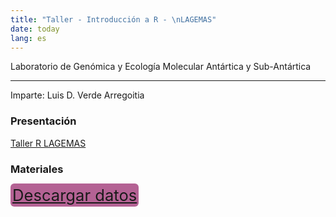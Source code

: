 ```yaml
---
title: "Taller - Introducción a R - \nLAGEMAS"
date: today
lang: es
---
```


Laboratorio de Genómica y Ecología Molecular Antártica y Sub-Antártica

--- 
Imparte: Luis D. Verde Arregoitia



###  Presentación
[Taller R LAGEMAS](presentaciones/miercoles19.qmd){.external target="_blank"}

### Materiales

[️[Descargar datos](ejemplos/ejemplostaller.zip)]{style="font-size: 1.6rem; background-color: #b46294; 	padding: 3px;	border-radius: 6px; text-align: center;"}



